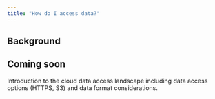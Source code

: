 ```yaml
---
title: "How do I access data?"
---
```


## Background

::: {.callout-caution}
## Coming soon
Introduction to the cloud data access landscape including data access options (HTTPS, S3) and data format considerations.
:::